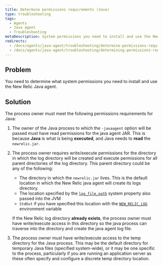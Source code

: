 ```yaml
---
title: Determine permissions requirements (Java)
type: troubleshooting
tags:
  - Agents
  - Java agent
  - Troubleshooting
metaDescription: System permissions you need to install and use the New Relic PHP agent.
redirects:
  - /docs/agents/java-agent/troubleshooting/determine-permissions-requirements-java
  - /docs/agents/java-agent/troubleshooting/determining-permissions-requirements-java
---
```


## Problem

You need to determine what system permissions you need to install and use the New Relic Java agent.

## Solution

The process owner must meet the following permissions requirements for Java:

1. The owner of the Java process to which the `-javaagent` option will be passed must have read permissions for the java agent JAR. This is because **Java** is what is being **executed**, and Java needs to **read** the `newrelic.jar`.
2. The process owner requires write/execute permissions for the directory in which the log directory will be created and execute permissions for all parent directories of the log directory. This parent directory could be any of the following:

   * The directory in which the `newrelic.jar` lives. This is the default location in which the New Relic java agent will create its logs directory.
   * The location specified by the [`log_file_path`](/docs/agents/java-agent/configuration/java-agent-configuration-config-file#cfg-log_file_path) system property also passed into the JVM
   * `StdOut` if you have specified this location with the [`NEW_RELIC_LOG`](/docs/agents/java-agent/configuration/java-agent-configuration-config-file#ev-NEW_RELIC_LOG) environment variable

   If the New Relic log directory **already exists**, the process owner must have write/execute access in this directory so the java process can traverse into the directory and create the java agent log file.
3. The process owner must have write/execute access to the temp directory for the Java process. This may be the default directory for temporary Java files (specified system-wide), or it may be one specific to the process, particularly if you are running an application server as these often specify and configure a discrete temp directory location.
